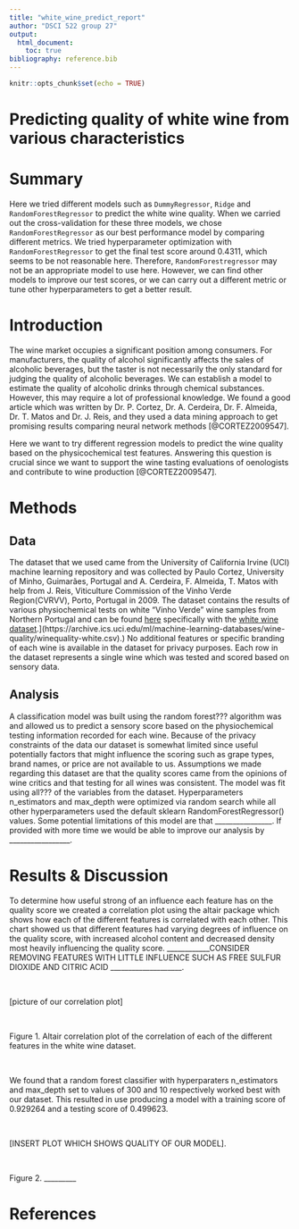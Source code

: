 ```yaml
---
title: "white_wine_predict_report"
author: "DSCI 522 group 27"
output: 
  html_document:
    toc: true
bibliography: reference.bib
---
```


```r
knitr::opts_chunk$set(echo = TRUE)
```

# Predicting quality of white wine from various characteristics

# **Summary**

Here we tried different models such as `DummyRegressor`, `Ridge` and `RandomForestRegressor` 
to predict the white wine quality. When we carried out the cross-validation for these three models, 
we chose `RandomForestRegressor` as our best performance model by comparing different metrics. 
We tried hyperparameter optimization with `RandomForestRegressor` to get the final test score around 0.4311,
which seems to be not reasonable here. Therefore, `RandomForestregressor` may not be an appropriate model to use here.
However, we can find other models to improve our test scores, or we can carry out a different metric or 
tune other hyperparameters to get a better result.   


# **Introduction**

The wine market occupies a significant position among consumers. For manufacturers, 
the quality of alcohol significantly affects the sales of alcoholic beverages, 
but the taster is not necessarily the only standard for judging the quality of alcoholic beverages.
We can establish a model to estimate the quality of alcoholic drinks through chemical substances. 
However, this may require a lot of professional knowledge. We found a good article which was written 
by Dr. P. Cortez, Dr. A. Cerdeira, Dr. F. Almeida, Dr. T. Matos and Dr. J. Reis, 
and they used a data mining approach to get promising results comparing neural network methods [@CORTEZ2009547].

Here we want to try different regression models to predict the wine quality based on 
the physicochemical test features. Answering this question is crucial since we want to 
support the wine tasting evaluations of oenologists and contribute to wine production [@CORTEZ2009547].


# **Methods**

## **Data**

The dataset that we used came from the University of
California Irvine (UCI) machine learning repository and was collected by Paulo
Cortez, University of Minho, Guimarães, Portugal and A. Cerdeira, F. Almeida,
T. Matos with help from J. Reis, Viticulture Commission of the Vinho Verde
Region(CVRVV), Porto, Portugal in 2009. The dataset contains the results of
various physiochemical tests on white "Vinho Verde" wine samples from Northern
Portugal and can be found [here]( <https://archive.ics.uci.edu/ml/datasets/wine+quality>)
specifically with the [white wine dataset]( [https://archive.ics.uci.edu/ml/machine-learning-databases/wine-quality/winequality-white.csv).](https://archive.ics.uci.edu/ml/machine-learning-databases/wine-quality/winequality-white.csv).)
No additional features or specific branding of each wine is available in the
dataset for privacy purposes. Each row in the dataset represents a single wine
which was tested and scored based on sensory data.

## **Analysis**

A classification model was built using the random forest??? algorithm
was and allowed us to predict a sensory score based on the physiochemical testing
information recorded for each wine. Because of the privacy constraints of the
data our dataset is somewhat limited since useful potentially factors that
might influence the scoring such as grape types, brand names, or price are not available
to us. Assumptions we made regarding this dataset are that the quality scores came
from the opinions of wine critics and that testing for all wines was consistent.
The model was fit using all??? of the variables from the dataset. Hyperparameters
n\_estimators and max\_depth were optimized via random search while all other hyperparameters
used the default sklearn RandomForestRegressor() values. Some potential limitations
of this model are that \_\_\_\_\_\_\_\_\_\_\_\_\_\_\_\_. If provided with more time we would be
able to improve our analysis by \_\_\_\_\_\_\_\_\_\_\_\_\_\_\_\_\_.

# **Results & Discussion**

To determine how useful strong of an influence each feature
has on the quality score we created a correlation plot using the altair package
which shows how each of the different features is correlated with each other.
This chart showed us that different features had varying degrees of influence on
the quality score, with increased alcohol content and decreased density most heavily
influencing the quality score. \_\_\_\_\_\_\_\_\_\_\_\_CONSIDER REMOVING FEATURES WITH
LITTLE INFLUENCE SUCH AS FREE SULFUR DIOXIDE AND CITRIC ACID
\_\_\_\_\_\_\_\_\_\_\_\_\_\_\_\_\_\_\_\_.

 

[picture of our correlation plot]

 

Figure 1. Altair correlation plot of the correlation of each
of the different features in the white wine dataset.

 

We found that a random forest classifier with hyperparaters n\_estimators
and max\_depth set to values of 300 and 10 respectively worked best with our
dataset. This resulted in use producing a model with a training score of 0.929264
and a testing score of 0.499623.

 

[INSERT PLOT WHICH SHOWS QUALITY OF OUR MODEL].

 

Figure 2. \_\_\_\_\_\_\_\_\_

# **References**

